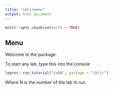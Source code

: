 ```yaml
---
title: "iblirmenu"
output: html_document
---
```


```r
knitr::opts_chunk$set(echo = TRUE)
```

## Menu

Welcome to the package.

To start any lab, type this into the console

```r
learnr::run_tutorial("LabN", package = "iblir")
```

Where N is the number of the lab to run.


